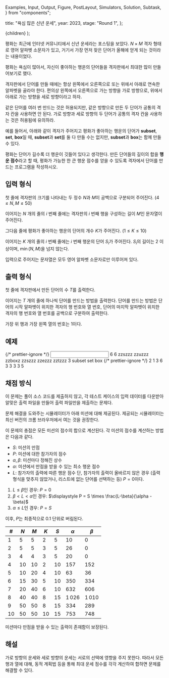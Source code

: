   Examples,
  Input,
  Output,
  Figure,
  PostLayout,
  Simulators,
  Solution,
  Subtask,
} from "components";

  title: "욕심 많은 신년 운세",
  year: 2023,
  stage: "Round 1",
};

  <PostLayout meta={meta}>{children}</PostLayout>
);

평화는 최근에 인터넷 커뮤니티에서 신년 운세라는 포스팅을 보았다.
$N \times M$ 격자 형태로 영어 알파벳 소문자가 있고,
거기서 가장 먼저 찾은 단어가 올해에 얻게 되는 것이라는 내용이었다.

평화는 욕심이 많아서,
자신이 좋아하는 행운의 단어들을
격자판에서 최대한 많이 만들어보기로 했다.

격자판에서 단어를 만들 때에는 항상 왼쪽에서 오른쪽으로
또는 위에서 아래로 연속한 알파벳을 골라야 한다.
편의상 왼쪽에서 오른쪽으로 가는 방향을 가로 방향으로,
위에서 아래로 가는 방향을 세로 방향이라고 하자.

같은 단어를 여러 번 만드는 것은 허용되지만,
같은 방향으로 만든 두 단어가 공통의 격자 칸을 사용하면 안 된다.
가로 방향과 세로 방향의 두 단어가 공통의 격자 칸을 사용하는 것은 허용됨에 유의하라.

예를 들어서, 아래와 같이 격자가 주어지고
평화가 좋아하는 행운의 단어가 **subset**, **set**, **box**일 때,
**subset**과 **set**를 둘 다 만들 수는 없지만,
**subset**과 **box**는 함께 만들 수 있다.

<div style={{ display: "flex" }}>
  <Figure
    src="/2023/7-1.6e521e1012874724.png"
    width={400}
  />
</div>

평화는 단어가 길수록 더 행운이 깃들어 있다고 생각한다.
만든 단어들의 길이의 합을 **행운 점수**라고 할 때,
평화가 가능한 한 큰 행운 점수를 얻을 수 있도록
격자에서 단어를 만드는 프로그램을 작성하시오.


## 입력 형식

첫 줄에 격자판의 크기를 나타내는 두 정수 $N$과 $M$이
공백으로 구분되어 주어진다.
($4 \le N, M \le 50$)

이어지는 $N$ 개의 줄의 $i$ 번째 줄에는
격자판의 $i$ 번째 행을 구성하는
길이 $M$인 문자열이 주어진다.

그다음 줄에 평화가 좋아하는 행운의 단어의 개수 $K$가 주어진다.
($1 \le K \le 10$)

이어지는 $K$ 개의 줄의 $i$ 번째 줄에는
$i$ 번째 행운의 단어 $S_i$가 주어진다.
$S_i$의 길이는 $2$ 이상이며, $\min(N, M)$을 넘지 않는다.

입력으로 주어지는 문자열은 모두 영어 알파벳 소문자로만 이루어져 있다.

## 출력 형식

첫 줄에 격자판에서 만든 단어의 수 $T$를 출력한다.

이어지는 $T$ 개의 줄에 하나씩 단어를 만드는 방법을 출력한다.
단어를 만드는 방법은 단어의 시작 알파벳이 위치한 격자의 행 번호와 열 번호,
단어의 마지막 알파벳이 위치한 격자의 행 번호와 열 번호를 공백으로 구분하여 출력한다.

가장 위 행과 가장 왼쪽 열의 번호는 $1$이다.

## 예제

<Examples>
  {/* prettier-ignore */}
  <Input>
6 6
zzszzz
zzuzzz
zzboxz
zzszzz
zzezzz
zztzzz
3
subset
set
box
  </Input>
  {/* prettier-ignore */}
  <Output>
2
1 3 6 3
3 3 3 5
  </Output>
</Examples>

## 채점 방식

이 문제는 풀이 소스 코드를 제출하지 않고, 각 테스트 케이스의 입력 데이터를 다운받아 알맞은 출력 파일을 만들어 출력 파일만을 제출하는 문제다.

문제 해결을 도와주는 시뮬레이터가 아래 미션에 대해 제공된다. 제공되는 시뮬레이터는 최신 버전의 크롬 브라우저에서 여는 것을 권장한다.

<Simulators
  urlPrefix="https://nypc-static.s3.ap-northeast-2.amazonaws.com/2023/simulator/fortune.8dbe29b972ced937/index.html"
  count={10}
/>

이 문제의 총점은 모든 미션의 점수의 합으로 계산된다. 각 미션의 점수를 계산하는 방법은 다음과 같다.

* $S$: 미션의 만점
* $P$: 미션에 대한 참가자의 점수
* $\alpha, \beta$: 미션마다 정해진 상수
* $\alpha$: 미션에서 만점을 받을 수 있는 최소 행운 점수
* $L$: 참가자의 출력에 따른 행운 점수
단, 참가자의 출력이 올바르지 않은 경우
(출력 형식을 맞추지 않았거나, 리스트에 없는 단어를 선택하는 등)
$P = 0$이다.

1. $L \le \beta$인 경우: $P = 0$
2. $\beta < L < \alpha$인 경우: $\displaystyle P = S \times \frac{L-\beta}{\alpha - \beta}$
3. $\alpha \le L$인 경우: $P = S$

이후, $P$는 최종적으로 $0.1$ 단위로 버림된다.

| #    | $N$  | $M$  | $K$  | $S$  | $\alpha$  | $\beta$  |
|------|------|------|------|------|-----------|----------|
| $1$  | $5$  | $5$  | $2$  | $5$  | $10$      | $0$      |
| $2$  | $5$  | $5$  | $3$  | $5$  | $26$      | $0$      |
| $3$  | $4$  | $4$  | $3$  | $5$  | $20$      | $0$      |
| $4$  | $10$ | $10$ | $2$  | $10$ | $157$     | $152$    |
| $5$  | $10$ | $20$ | $4$  | $10$ | $63$      | $36$     |
| $6$  | $15$ | $30$ | $5$  | $10$ | $350$     | $334$    |
| $7$  | $20$ | $40$ | $6$  | $10$ | $632$     | $606$    |
| $8$  | $40$ | $40$ | $8$  | $15$ | $1\,026$  | $1\,010$ |
| $9$  | $50$ | $50$ | $8$  | $15$ | $334$     | $289$    |
| $10$ | $50$ | $50$ | $10$ | $15$ | $753$     | $748$    |

미션마다 만점을 받을 수 있는 출력이 존재함이 보장된다.

## 해설

<Solution>
가로 방향의 운세와 세로 방향의 운세는 서로의 선택에 영향을 주지 못한다.
따라서 모든 행과 열에 대해,
동적 계획법 등을 통해 최대 운세 점수를
각각 계산하여 합하면 문제를 해결할 수 있다.
</Solution>
